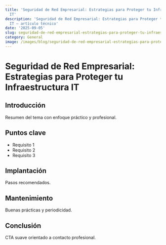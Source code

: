 ```yaml
---
title: 'Seguridad de Red Empresarial: Estrategias para Proteger tu Infraestructura
  IT'
description: 'Seguridad de Red Empresarial: Estrategias para Proteger tu Infraestructura
  IT — artículo técnico'
date: '2025-09-05'
slug: seguridad-de-red-empresarial-estrategias-para-proteger-tu-infraestructura-it
category: General
image: /images/blog/seguridad-de-red-empresarial-estrategias-para-proteger-tu-infraestructura-it/seguridad-de-red-empresarial-estrategias-para-proteger-tu-infraestructura-it-hero-001.webp
---
```


# Seguridad de Red Empresarial: Estrategias para Proteger tu Infraestructura IT

## Introducción

Resumen del tema con enfoque práctico y profesional.

## Puntos clave

- Requisito 1
- Requisito 2
- Requisito 3

## Implantación

Pasos recomendados.

## Mantenimiento

Buenas prácticas y periodicidad.

## Conclusión

CTA suave orientado a contacto profesional.
